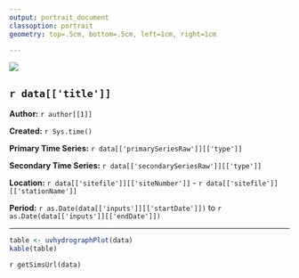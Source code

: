 ```yaml
---
output: portrait_document
classoption: portrait
geometry: top=.5cm, bottom=.5cm, left=1cm, right=1cm

---
```


![](http://www.usgs.gov/newsroom/images/2015-04-07/usgs_logo.png)

## `r data[['title']]`  

**Author:** `r author[[1]]`

**Created:**  `r Sys.time()`

**Primary Time Series:** `r data[['primarySeriesRaw']][['type']]`

**Secondary Time Series:** `r data[['secondarySeriesRaw']][['type']]`

**Location:**  `r data[['sitefile']][['siteNumber']]` - `r data[['sitefile']][['stationName']]`

**Period:**  `r as.Date(data[['inputs']][['startDate']])` to `r as.Date(data[['inputs']][['endDate']])`

***

```r
table <- uvhydrographPlot(data)
kable(table)
```

`r getSimsUrl(data)`